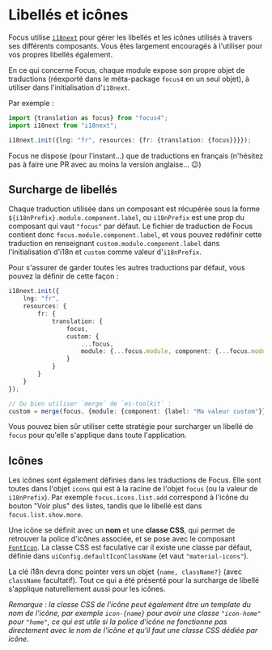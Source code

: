 
<Meta title="Les bases/Libellés et icônes" />

# Libellés et icônes

Focus utilise [`i18next`](https://www.i18next.com/) pour gérer les libellés et les icônes utilisés à travers ses différents composants. Vous êtes largement encouragés à l'utiliser pour vos
propres libellés également.

En ce qui concerne Focus, chaque module expose son propre objet de traductions (réexporté dans le méta-package `focus4` en un seul objet), à utiliser dans
l'initialisation d'`i18next`.

Par exemple :

```ts
import {translation as focus} from "focus4";
import i18next from "i18next";

i18next.init({lng: "fr", resources: {fr: {translation: {focus}}}});
```

Focus ne dispose (pour l'instant...) que de traductions en français (n'hésitez pas à faire une PR avec au moins la version anglaise... 😉)

## Surcharge de libellés

Chaque traduction utilisée dans un composant est récupérée sous la forme `${i18nPrefix}.module.component.label`, ou `i18nPrefix` est une prop du
composant qui vaut `"focus"` par défaut. Le fichier de traduction de Focus contient donc `focus.module.component.label`, et vous pouvez redéfinir cette
traduction en renseignant `custom.module.component.label` dans l'initialisation d'i18n et `custom` comme valeur d'`i18nPrefix`.

Pour s'assurer de garder toutes les autres traductions par défaut, vous pouvez la définir de cette façon :

```ts
i18next.init({
    lng: "fr",
    resources: {
        fr: {
            translation: {
                focus,
                custom: {
                    ...focus,
                    module: {...focus.module, component: {...focus.module.component, label: "Ma valeur custom"}}
                }
            }
        }
    }
});

// Ou bien utiliser `merge` de `es-toolkit` :
custom = merge(focus, {module: {component: {label: "Ma valeur custom"}}});
```

Vous pouvez bien sûr utiliser cette stratégie pour surcharger un libellé de `focus` pour qu'elle s'applique dans toute l'application.

## Icônes

Les icônes sont également définies dans les traductions de Focus. Elle sont toutes dans l'objet `icons` qui est à la racine de l'objet `focus` (ou la valeur
de `i18nPrefix`). Par exemple `focus.icons.list.add` correspond à l'icône du bouton "Voir plus" des listes, tandis que le libellé est dans
`focus.list.show.more`.

Une icône se définit avec un **nom** et une **classe CSS**, qui permet de retrouver la police d'icônes associée, et se pose avec le composant [`FontIcon`](/docs/composants-focus4∕toolbox-fonticon--docs). La classe
CSS est faculative car il existe une classe par défaut, définie dans `uiConfig.defaultIconClassName` (et vaut `"material-icons"`).

La clé i18n devra donc pointer vers un objet `{name, className?}` (avec `className` facultatif). Tout ce qui a été présenté pour la surcharge de libellé
s'applique naturellement aussi pour les icônes.

_Remarque : la classe CSS de l'icône peut également être un template du nom de l'icône, par exemple `icon-{name}` pour avoir une classe `"icon-home"`
pour `"home"`, ce qui est utile si la police d'icône ne fonctionne pas directement avec le nom de l'icône et qu'il faut une classe CSS dédiée par icône._
